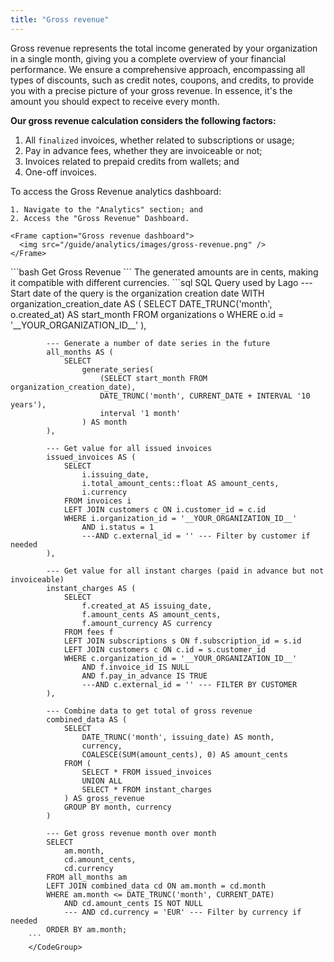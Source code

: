 ```yaml
---
title: "Gross revenue"
---
```


Gross revenue represents the total income generated by your organization in a single month, giving you a complete overview of your financial performance.
We ensure a comprehensive approach, encompassing all types of discounts, such as credit notes, coupons, and credits, to provide you with a precise picture of your gross revenue.
In essence, it's the amount you should expect to receive every month.

**Our gross revenue calculation considers the following factors:**

1. All `finalized` invoices, whether related to subscriptions or usage;
2. Pay in advance fees, whether they are invoiceable or not;
3. Invoices related to prepaid credits from wallets; and
4. One-off invoices.

<Tabs>
  <Tab title="Dashboard"> 
    To access the Gross Revenue analytics dashboard:

    1. Navigate to the "Analytics" section; and
    2. Access the "Gross Revenue" Dashboard.

    <Frame caption="Gross revenue dashboard">
      <img src="/guide/analytics/images/gross-revenue.png" />
    </Frame>

   </Tab>
     <Tab title="API">
    <CodeGroup>```bash Get Gross Revenue ```</CodeGroup>
  </Tab>
    <Tab title="SQL Query">
        <Info>
        The generated amounts are in cents, making it compatible with different currencies.
        </Info>
        <CodeGroup>
        ```sql SQL Query used by Lago
            --- Start date of the query is the organization creation date
            WITH organization_creation_date AS (
                SELECT
                    DATE_TRUNC('month', o.created_at) AS start_month
                FROM organizations o
                WHERE o.id = '__YOUR_ORGANIZATION_ID__'
            ),

            --- Generate a number of date series in the future
            all_months AS (
                SELECT
                    generate_series(
                        (SELECT start_month FROM organization_creation_date),
                        DATE_TRUNC('month', CURRENT_DATE + INTERVAL '10 years'),
                        interval '1 month'
                    ) AS month
            ),

            --- Get value for all issued invoices
            issued_invoices AS (
                SELECT
                    i.issuing_date,
                    i.total_amount_cents::float AS amount_cents,
                    i.currency
                FROM invoices i
                LEFT JOIN customers c ON i.customer_id = c.id
                WHERE i.organization_id = '__YOUR_ORGANIZATION_ID__'
                    AND i.status = 1
                    ---AND c.external_id = '' --- Filter by customer if needed
            ),

            --- Get value for all instant charges (paid in advance but not invoiceable)
            instant_charges AS (
                SELECT
                    f.created_at AS issuing_date,
                    f.amount_cents AS amount_cents,
                    f.amount_currency AS currency
                FROM fees f
                LEFT JOIN subscriptions s ON f.subscription_id = s.id
                LEFT JOIN customers c ON c.id = s.customer_id
                WHERE c.organization_id = '__YOUR_ORGANIZATION_ID__'
                    AND f.invoice_id IS NULL
                    AND f.pay_in_advance IS TRUE
                    ---AND c.external_id = '' --- FILTER BY CUSTOMER
            ),

            --- Combine data to get total of gross revenue
            combined_data AS (
                SELECT
                    DATE_TRUNC('month', issuing_date) AS month,
                    currency,
                    COALESCE(SUM(amount_cents), 0) AS amount_cents
                FROM (
                    SELECT * FROM issued_invoices
                    UNION ALL
                    SELECT * FROM instant_charges
                ) AS gross_revenue
                GROUP BY month, currency
            )

            --- Get gross revenue month over month
            SELECT
                am.month,
                cd.amount_cents,
                cd.currency
            FROM all_months am
            LEFT JOIN combined_data cd ON am.month = cd.month
            WHERE am.month <= DATE_TRUNC('month', CURRENT_DATE)
                AND cd.amount_cents IS NOT NULL
                --- AND cd.currency = 'EUR' --- Filter by currency if needed
            ORDER BY am.month;
        ```
        </CodeGroup>

  </Tab>
</Tabs>
